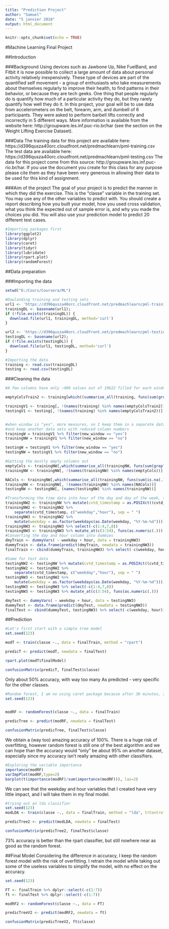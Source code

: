 ---
title: "Prediction Project"
author: "Samuel"
date: "5 janvier 2018"
output: html_document
---

```{r setup, include=FALSE}
knitr::opts_chunk$set(echo = TRUE)
```

#Machine Learning Final Project

##Introduction

###Background
Using devices such as Jawbone Up, Nike FuelBand, and Fitbit it is now possible to collect a large amount of data about personal activity relatively inexpensively. These type of devices are part of the quantified self movement - a group of enthusiasts who take measurements about themselves regularly to improve their health, to find patterns in their behavior, or because they are tech geeks. One thing that people regularly do is quantify how much of a particular activity they do, but they rarely quantify how well they do it. In this project, your goal will be to use data from accelerometers on the belt, forearm, arm, and dumbell of 6 participants. They were asked to perform barbell lifts correctly and incorrectly in 5 different ways. More information is available from the website here: http://groupware.les.inf.puc-rio.br/har (see the section on the Weight Lifting Exercise Dataset).

###Data
The training data for this project are available here: https://d396qusza40orc.cloudfront.net/predmachlearn/pml-training.csv
The test data are available here: https://d396qusza40orc.cloudfront.net/predmachlearn/pml-testing.csv
The data for this project come from this source: http://groupware.les.inf.puc-rio.br/har. If you use the document you create for this class for any purpose please cite them as they have been very generous in allowing their data to be used for this kind of assignment.


###Aim of the project
The goal of your project is to predict the manner in which they did the exercise. This is the “classe” variable in the training set. You may use any of the other variables to predict with. You should create a report describing how you built your model, how you used cross validation, what you think the expected out of sample error is, and why you made the choices you did. You will also use your prediction model to predict 20 different test cases.


```{r, echo=FALSE}
#Importing packages first
library(ggplot2)
library(dplyr)
library(caret)
library(tidyr)
library(lubridate)
library(rpart.plot)
library(randomForest)
```
##Data preparation


###Importing the data

```{r}
setwd("D:/Cours/Coursera/ML")

#Dowlanding training and testing sets
url1 <- 'https://d396qusza40orc.cloudfront.net/predmachlearn/pml-training.csv'
trainingDL <- basename(url1);
if (!file.exists(trainingDL)) {
  download.file(url1, trainingDL, method='curl')
}

url2 <- 'https://d396qusza40orc.cloudfront.net/predmachlearn/pml-testing.csv'
testingDL <- basename(url2);
if (!file.exists(testingDL)) {
  download.file(url1, testingDL, method='curl')
}
```

```{r}
#Importing the data
training <- read.csv(trainingDL)
testing <- read.csv(testingDL)
```


###Cleaning the data

```{r} 
#A few columns have only ~400 values out of 19622 filled for each window, and a few of them basically are all "div by 0"

emptyColsTrain2 <- training[which((summarise_all(training, funs(sum(grepl("DIV", .)))) > 100))]

trainingV1 <- training[, !(names(training) %in% names(emptyColsTrain2))]
testingV1 <- testing[, !(names(training) %in% names(emptyColsTrain2))]


#when window is "yes", more measures, so I keep them in a separate dataset to see if any impact
#and keep another data sets with reduced column numbers
trainingW = trainingV1 %>% filter(new_window == "yes")
trainingNW = trainingV1 %>% filter(new_window == "no")

testingW = testingV1 %>% filter(new_window == "yes")
testingNW = testingV1 %>% filter(new_window == "no")

#Getting the mostly empty columns out
emptyCols <- trainingNW[,which(summarise_all(trainingNW, funs(sum(grepl("^$", .)))) > 10)]
trainingNW <- trainingNW[, !(names(trainingNW) %in% names(emptyCols))]

NACols <- trainingNW[,which(summarise_all(trainingNW, funs(sum(is.na(.)))) > 100)]
trainingNW <- trainingNW[, !(names(trainingNW) %in% names(NACols))]
testingNW <- testingNW[, (names(testingNW) %in% names(trainingNW))]

#Transforming the time data into hour of the day and day of the week, then deleting the others timestamp and indexes column which hold no informations
trainingNW2 <- trainingNW %>% mutate(cvtd_timestamp = as.POSIXct((cvtd_timestamp), format = "%d/%m/%Y %H:%M"))
trainingNW2 <- trainingNW2 %>% 
    separate(cvtd_timestamp, c("weekday","hour"), sep = " ") 
trainingNW3 <- trainingNW2 %>% 
    mutate(weekday = as.factor(weekdays(as.Date(weekday, "%Y-%m-%d"))), hour = as.factor(substr(trainingNW2$hour, 0, 2)))
trainingNW3 <- trainingNW3 %>% select(-c(1:4,7,8))
trainingNW3 <- trainingNW3 %>% mutate_at(c(3:54), funs(as.numeric(.)))
#Converting the day and hour column into dummies
dmyTrain <- dummyVars( ~ weekday + hour, data = trainingNW3)
dummyTrain <- data.frame(predict(dmyTrain, newdata = trainingNW3))
finalTrain <- cbind(dummyTrain, trainingNW3) %>% select(-c(weekday, hour))

#Same for test data
testingNW2 <- testingNW %>% mutate(cvtd_timestamp = as.POSIXct((cvtd_timestamp), format = "%d/%m/%Y %H:%M"))
testingNW2 <- testingNW2 %>% 
    separate(cvtd_timestamp, c("weekday","hour"), sep = " ") 
testingNW3 <- testingNW2 %>% 
    mutate(weekday = as.factor(weekdays(as.Date(weekday, "%Y-%m-%d"))), hour = as.factor(substr(testingNW2$hour, 0, 2)))
testingNW3 <- testingNW3 %>% select(-c(1:4,7,8))
testingNW3 <- testingNW3 %>% mutate_at(c(3:54), funs(as.numeric(.)))

dmyTest <- dummyVars( ~ weekday + hour, data = testingNW3)
dummyTest <- data.frame(predict(dmyTest, newdata = testingNW3))
finalTest <- cbind(dummyTest, testingNW3) %>% select(-c(weekday, hour))

```


##Prediction

```{r}
#Let's first start with a simple tree model
set.seed(123)

modT <- train(classe ~., data = finalTrain, method = "rpart")

predicT <- predict(modT, newdata = finalTest)

rpart.plot(modT$finalModel)

confusionMatrix(predicT, finalTest$classe)
```
Only about 50% accuracy, with way too many As predicted - very specific for the other classes.


```{r}
#Random forest, I am no using caret package because after 30 minutes, I had still no results
set.seed(123)


modRF <- randomForest(classe ~., data = finalTrain)

predicTree <- predict(modRF, newdata = finalTest)

confusionMatrix(predicTree, finalTest$classe)
```
We obtain a (way too) amazing accuracy of 100%. There is a huge risk of overfitting, however random forest is still one of the best algorithm and we can hope than the accuracy would "only" be about 95% on another dataset, especially since my accuracy isn't really amazing with other classifiers.

```{r}
#Exploring the variable importance
importance(modRF)
varImpPlot(modRF,type=2)
barplot(t(importance(modRF)/sum(importance(modRF))), las=2)
```
We can see that the weekday and hour variables that I created have very little impact, and I will take them in my final model.

```{r}
#trying out an lda classifier
set.seed(123)
modLDA <- train(classe ~., data = finalTrain, method = "lda", trControl=trainControl(method='cv', number=10))

predicTree2 <- predict(modLDA, newdata = finalTest)

confusionMatrix(predicTree2, finalTest$classe)
```
73% accuracy is better than the rpart classifier, but still nowhere near as good as the random forest.


##Final Model
Considering the difference in accuracy, I keep the random forest model with the risk of overfitting. I retrain the model while taking out some of the useless variables to simplify the model, with no effect on the accuracy.

```{r}
set.seed(123)

FT <- finalTrain %>% dplyr::select(-c(1:7))
ft <- finalTest %>% dplyr::select(-c(1:7))

modRF2 <- randomForest(classe ~., data = FT)

predicTreeV2 <- predict(modRF2, newdata = ft)

confusionMatrix(predicTreeV2, ft$classe)
```




